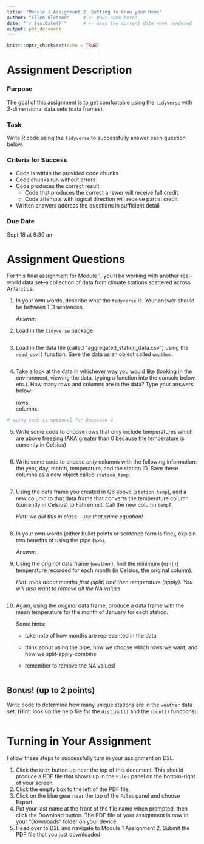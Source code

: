```yaml
---
title: "Module 1 Assignment 2: Getting to Know your Home"
author: "Ellen Bledsoe"     # <- your name here!
date: "`r Sys.Date()`"      # <- uses the current date when rendered
output: pdf_document
---
```


```r
knitr::opts_chunk$set(echo = TRUE)
```

# Assignment Description

### Purpose

The goal of this assignment is to get comfortable using the `tidyverse` with 2-dimensional data sets (data frames).

### Task

Write R code using the `tidyverse` to successfully answer each question below.

### Criteria for Success

-   Code is within the provided code chunks
-   Code chunks run without errors
-   Code produces the correct result
    -   Code that produces the correct answer will receive full credit
    -   Code attempts with logical direction will receive partial credit
-   Written answers address the questions in sufficient detail

### Due Date

Sept 18 at 9:30 am

# Assignment Questions

For this final assignment for Module 1, you'll be working with another real-world data set--a collection of data from climate stations scattered across Antarctica.

1.  In your own words, describe what the `tidyverse` is. Your answer should be between 1-3 sentences.

    *Answer:*

2.  Load in the `tidyverse` package.

```r

```

3.  Load in the data file (called "aggregated_station_data.csv") using the `read_csv()` function. Save the data as an object called `weather`.

```r

```

4.  Take a look at the data in whichever way you would like (looking in the environment, viewing the data, typing a function into the console below, etc.). How many rows and columns are in the data? Type your answers below:

    rows:\
    columns:

```r
# using code is optional for Question 4
```

5.  Write some code to choose rows that only include temperatures which are above freezing (AKA greater than 0 because the temperature is currently in Celsius)

```r

```

6.  Write some code to choose *only* columns with the following information: the year, day, month, temperature, and the station ID. Save these columns as a new object called `station_temp`.

```r

```

7.  Using the data frame you created in Q6 above (`station_temp`), add a new column to that data frame that converts the temperature column (currently in Celsius) to Fahrenheit. Call the new column `tempF`.

    *Hint: we did this in class---use that same equation!*

```r

```

8.  In your own words (either bullet points or sentence form is fine), explain two benefits of using the pipe (`%>%`).

    *Answer:*

9.  Using the *original* data frame (`weather`), find the minimum (`min()`) temperature recorded for each month (in Celsius, the original column).

    *Hint: think about months first (split) and then temperature (apply). You will also want to remove all the NA values.*

```r

```

10. Again, using the *original* data frame, produce a data frame with the mean temperature for the month of January for each station.

    Some hints:

    -   take note of how months are represented in the data

    -   think about using the pipe, how we choose which rows we want, and how we split-apply-combine

    -   remember to remove the NA values!

```r

```

## Bonus! (up to 2 points)

Write code to determine how many unique stations are in the `weather` data set. (Hint: look up the help file for the `distinct()` and the `count()` functions).

```r

```

# Turning in Your Assignment

Follow these steps to successfully turn in your assignment on D2L.

1.  Click the `Knit` button up near the top of this document. This should produce a PDF file that shows up in the `Files` panel on the bottom-right of your screen.
2.  Click the empty box to the left of the PDF file.
3.  Click on the blue gear near the top of the `Files` panel and choose Export.
4.  Put your last name at the front of the file name when prompted, then click the Download button. The PDF file of your assignment is now in your "Downloads" folder on your device.
5.  Head over to D2L and navigate to Module 1 Assignment 2. Submit the PDF file that you just downloaded.
